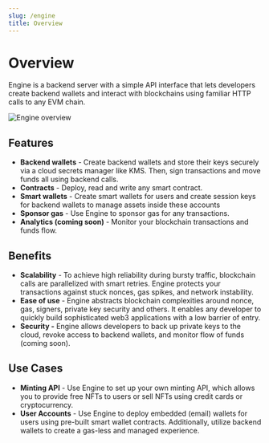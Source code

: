 ```yaml
---
slug: /engine
title: Overview
---
```


# Overview

Engine is a backend server with a simple API interface that lets developers create backend wallets and interact with blockchains using familiar HTTP calls to any EVM chain.

![Engine overview](./assets/engine-docs-diagram-updated.svg)

## Features

- **Backend wallets** - Create backend wallets and store their keys securely via a cloud secrets manager like KMS. Then, sign transactions and move funds all using backend calls.
- **Contracts** - Deploy, read and write any smart contract.
- **Smart wallets** - Create smart wallets for users and create session keys for backend wallets to manage assets inside these accounts
- **Sponsor gas** - Use Engine to sponsor gas for any transactions.
- **Analytics (coming soon)** - Monitor your blockchain transactions and funds flow.

## Benefits

- **Scalability** - To achieve high reliability during bursty traffic, blockchain calls are parallelized with smart retries. Engine protects your transactions against stuck nonces, gas spikes, and network instability.
- **Ease of use** - Engine abstracts blockchain complexities around nonce, gas, signers, private key security and others. It enables any developer to quickly build sophisticated web3 applications with a low barrier of entry.
- **Security -** Engine allows developers to back up private keys to the cloud, revoke access to backend wallets, and monitor flow of funds (coming soon).

## Use Cases

- **Minting API** - Use Engine to set up your own minting API, which allows you to provide free NFTs to users or sell NFTs using credit cards or cryptocurrency.
- **User Accounts** - Use Engine to deploy embedded (email) wallets for users using pre-built smart wallet contracts. Additionally, utilize backend wallets to create a gas-less and managed experience.

